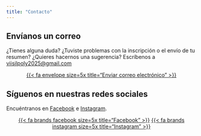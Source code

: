 ```yaml
---
title: "Contacto"
---
```


## Envíanos un correo

¿Tienes alguna duda? ¿Tuviste problemas con la inscripción o el envío de tu resumen? ¿Quieres hacernos una sugerencia? Escríbenos a [viisilpoly2025@gmail.com](mailto:viisilpoly2025@gmail.com)

<div style="text-align: center;">
[{{< fa envelope size=5x title="Enviar correo electrónico" >}}](mailto:viisilpoly2025@gmail.com)
</div>

## Síguenos en nuestras redes sociales

Encuéntranos en [Facebook](https://www.facebook.com/VIISilpoly2025/) e [Instagram](https://www.instagram.com/viisilpoly2025/).

<div style="text-align: center;">
[{{< fa brands facebook size=5x title="Facebook" >}}](https://www.facebook.com/VIISilpoly2025/) [{{< fa brands instagram size=5x title="Instagram" >}}](https://www.instagram.com/viisilpoly2025/) 
</div>
